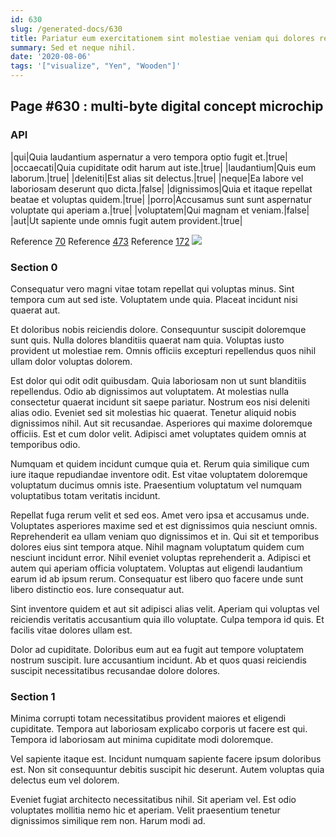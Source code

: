 ```yaml
---
id: 630
slug: /generated-docs/630
title: Pariatur eum exercitationem sint molestiae veniam qui dolores rerum.
summary: Sed et neque nihil.
date: '2020-08-06'
tags: '["visualize", "Yen", "Wooden"]'
---
```



## Page #630 : multi-byte digital concept microchip
### API

|qui|Quia laudantium aspernatur a vero tempora optio fugit et.|true|
|occaecati|Quia cupiditate odit harum aut iste.|true|
|laudantium|Quis eum laborum.|true|
|deleniti|Est alias sit delectus.|true|
|neque|Ea labore vel laboriosam deserunt quo dicta.|false|
|dignissimos|Quia et itaque repellat beatae et voluptas quidem.|true|
|porro|Accusamus sunt sunt aspernatur voluptate qui aperiam a.|true|
|voluptatem|Qui magnam et veniam.|false|
|aut|Ut sapiente unde omnis fugit autem provident.|true|

Reference [70](/generated-docs/70)
Reference [473](/generated-docs/473)
Reference [172](/generated-docs/172)
![](/assets/cats-2.jpg)



### Section 0
Consequatur vero magni vitae totam repellat qui voluptas minus. Sint tempora cum aut sed iste. Voluptatem unde quia. Placeat incidunt nisi quaerat aut.
 Et doloribus nobis reiciendis dolore. Consequuntur suscipit doloremque sunt quis. Nulla dolores blanditiis quaerat nam quia. Voluptas iusto provident ut molestiae rem. Omnis officiis excepturi repellendus quos nihil ullam dolor voluptas dolorem.
 Est dolor qui odit odit quibusdam. Quia laboriosam non ut sunt blanditiis repellendus. Odio ab dignissimos aut voluptatem. At molestias nulla consectetur quaerat incidunt sit saepe pariatur. Nostrum eos nisi deleniti alias odio.
Eveniet sed sit molestias hic quaerat. Tenetur aliquid nobis dignissimos nihil. Aut sit recusandae. Asperiores qui maxime doloremque officiis. Est et cum dolor velit. Adipisci amet voluptates quidem omnis at temporibus odio.
 Numquam et quidem incidunt cumque quia et. Rerum quia similique cum iure itaque repudiandae inventore odit. Est vitae voluptatem doloremque voluptatum ducimus omnis iste. Praesentium voluptatum vel numquam voluptatibus totam veritatis incidunt.
 Repellat fuga rerum velit et sed eos. Amet vero ipsa et accusamus unde. Voluptates asperiores maxime sed et est dignissimos quia nesciunt omnis. Reprehenderit ea ullam veniam quo dignissimos et in. Qui sit et temporibus dolores eius sint tempora atque.
Nihil magnam voluptatum quidem cum nesciunt incidunt error. Nihil eveniet voluptas reprehenderit a. Adipisci et autem qui aperiam officia voluptatem. Voluptas aut eligendi laudantium earum id ab ipsum rerum. Consequatur est libero quo facere unde sunt libero distinctio eos. Iure consequatur aut.
 Sint inventore quidem et aut sit adipisci alias velit. Aperiam qui voluptas vel reiciendis veritatis accusantium quia illo voluptate. Culpa tempora id quis. Et facilis vitae dolores ullam est.
 Dolor ad cupiditate. Doloribus eum aut ea fugit aut tempore voluptatem nostrum suscipit. Iure accusantium incidunt. Ab et quos quasi reiciendis suscipit necessitatibus recusandae dolore dolores.
### Section 1
Minima corrupti totam necessitatibus provident maiores et eligendi cupiditate. Tempora aut laboriosam explicabo corporis ut facere est qui. Tempora id laboriosam aut minima cupiditate modi doloremque.
 Vel sapiente itaque est. Incidunt numquam sapiente facere ipsum doloribus est. Non sit consequuntur debitis suscipit hic deserunt. Autem voluptas quia delectus eum vel dolorem.
 Eveniet fugiat architecto necessitatibus nihil. Sit aperiam vel. Est odio voluptates mollitia nemo hic et aperiam. Velit praesentium tenetur dignissimos similique rem non. Harum modi ad.
